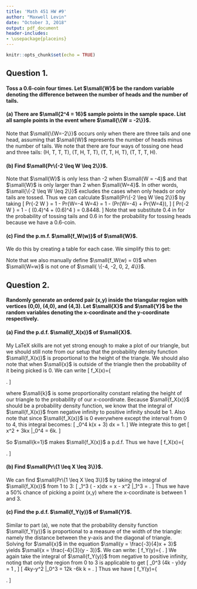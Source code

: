 ---
title: 'Math 451 HW #9'
author: "Maxwell Levin"
date: "October 3, 2018"
output: pdf_document
header-includes:
- \usepackage{placeins}
---

```{r setup, include=FALSE}
knitr::opts_chunk$set(echo = TRUE)
```

## Question 1.
#### Toss a 0.6-coin four times. Let $\small{W}$ be the random variable denoting the difference between the number of heads and the number of tails.

#### (a) There are $\small{2^4 = 16}$ sample points in the sample space. List all sample points in the event where $\small{\{W = -2\}}$.

Note that $\small{\{W=-2\}}$ occurs only when there are three tails and one head, assuming that $\small{W}$ represents the number of heads minus the number of tails. We note that there are four ways of tossing one head and three tails: (H, T, T, T), (T, H, T, T), (T, T, H, T), (T, T, T, H).

#### (b) Find $\small{Pr\{-2 \leq W \leq 2\}}$.

Note that $\small{W}$ is only less than -2 when $\small{W = -4}$ and that $\small{W}$ is only larger than 2 when $\small{W=4}$. In other words, $\small{\{-2 \leq W \leq 2\}}$ excludes the cases when only heads or only tails are tossed. Thus we can calculate $\small{Pr\{-2 \leq W \leq 2\}}$ by taking
\[
  Pr\{-2 \leq W \leq 2\} = 1 - Pr\{W=-4 \cup W=4\} = 1 - \left(Pr\{W=-4\} + Pr\{W=4\}\right),
\]
\[
  Pr\{-2 \leq W \leq 2\} = 1 - \left( (0.4)^4 + (0.6)^4 \right) = 0.8448.
\]
Note that we substitute 0.4 in for the probability of tossing tails and 0.6 in for the probability for tossing heads because we have a 0.6-coin.

#### (c) Find the p.m.f. $\small{f_W(w)}$ of $\small{W}$.

We do this by creating a table for each case.
\begin{table}[!h]
\centering
\begin{tabular}{|l|l|l|l|l|l|}
\hline
$W = w$ & -4 & -2 & 0 & 2 & 4\\ \hline
$f_W(w)$ & $1(0.4^4)$ & $4(0.4^3\cdot0.6)$ & $6(0.4^2\cdot0.6^2)$ & $4(0.4\cdot0.6^3)$ & $1(0.6^4)$\\ \hline
\end{tabular}
\end{table}

We simplify this to get:
\begin{table}[!h]
\centering
\begin{tabular}{|l|l|l|l|l|l|}
\hline
$W = w$ & -4 & -2 & 0 & 2 & 4\\ \hline
$f_W(w)$ & $0.0256$ & $0.1536$ & $0.3456$ & $0.3456$ & $0.1296$\\ \hline
\end{tabular}
\end{table}

Note that we also manually define $\small{f_W(w) = 0}$ when $\small{W=w}$ is not one of $\small{ \{-4, -2, 0, 2, 4\}}$.

## Question 2.
#### Randomly generate an ordered pair (x,y) inside the triangular region with vertices (0,0), (4,0), and (4,3). Let $\small{X}$ and $\small{Y}$ be the random variables denoting the x-coordinate and the y-coordinate respectively. 

#### (a) Find the p.d.f. $\small{f_X(x)}$ of $\small{X}$.

My LaTeX skills are not yet strong enough to make a plot of our triangle, but we should still note from our setup that the probability density function $\small{f_X(x)}$ is proportional to the height of the triangle. We should also note that when $\small{x}$ is outside of the triangle then the probability of it being picked is 0. We can write
\[
  f_X(x)=\left\{
          \begin{array}{ll}
              k\left(\frac{3}{4}x+3\right), &  \text{if } 0 \leq x \leq 4 ; \\[1mm]
              0, & \text{otherwise,} \\[1mm]
          \end{array} 
          \right.
\]

where $\small{k}$ is some proportionality constant relating the height of our triangle to the probability of our x-coordinate. Because $\small{f_X(x)}$ should be a probability density function, we know that the integral of $\small{f_X(x)}$ from negative infinity to positive infinity should be 1. Also note that since $\small{f_X(x)}$ is 0 everywhere except the interval from 0 to 4, this integral becomes:
\[
  \int_0^4 k\left(\frac{-3}{4}x + 3\right) dx = 1.
\]
We integrate this to get
\[
  \frac{-3k}{8}x^2 + 3kx \Big|_0^4 = 6k.
\]

So $\small{k=1}$ makes $\small{f_X(x)}$ a p.d.f. Thus we have
\[
  f_X(x)=\left\{
          \begin{array}{ll}
              \frac{1}{2} - \frac{1}{8}x, &  \text{if } 0 \leq x \leq 4 ; \\[1mm]
              0, & \text{otherwise.} \\[1mm]
          \end{array} 
          \right.
\]


#### (b) Find $\small{Pr\{1 \leq X \leq 3\}}$.

We can find $\small{Pr\{1 \leq X \leq 3\}}$ by taking the integral of $\small{f_X(x)}$ from 1 to 3:
\[
  \int_1^3 \left(\frac{1}{2} - \frac{1}{8}x\right)dx = \frac{1}{2}x - \frac{1}{4}x^2 \Big|_1^3 = \frac{1}{2}.
\]
Thus we have a 50% chance of picking a point (x,y) where the x-coordinate is between 1 and 3.

#### (c) Find the p.d.f. $\small{f_Y(y)}$ of $\small{Y}$.

Similar to part (a), we note that the probability density function $\small{f_Y(y)}$ is proportional to a measure of the width of the triangle: namely the distance between the y-axis and the diagonal of triangle. Solving for $\small{x}$ in the equation $\small{y = \frac{-3}{4}x + 3}$ yields $\small{x = \frac{-4}{3}(y - 3)}$. We can write:
\[
   f_Y(y)=\left\{
          \begin{array}{ll}
              k\left(\frac{-4}{3}y + 4\right), &  \text{if } 0 \leq y \leq 3 ; \\[1mm]
              0, & \text{otherwise.} \\[1mm]
          \end{array} 
          \right.
\]
We again take the integral of $\small{f_Y(y)}$ from negative to positive infinity, noting that only the region from 0 to 3 is applicable to get
\[
  \int_0^3 \left(4k - \frac{4k}{3}y\right)dy = 1 ,
\]
\[
  4ky-\frac{2k}{3}y^2 \Big|_0^3 = 12k -6k \implies k = \frac{1}{6}.
\]
Thus we have 
\[
  f_Y(y)=\left\{
          \begin{array}{ll}
              \frac{2}{3} - \frac{2}{9}y, &  \text{if } 0 \leq y \leq 3 ; \\[1mm]
              0, & \text{otherwise.} \\[1mm]
          \end{array} 
          \right.
\]
